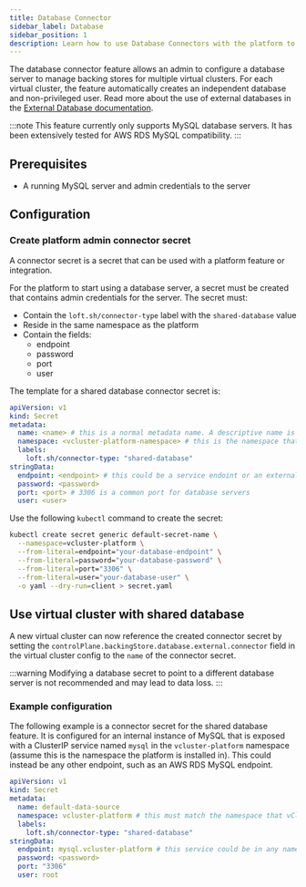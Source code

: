 ```yaml
---
title: Database Connector
sidebar_label: Database
sidebar_position: 1
description: Learn how to use Database Connectors with the platform to manage backing stores for multiple virtual clusters.
---
```





<VersionBadge version="v4.1.0" vclusterVersion="v0.21.0"/>

The database connector feature allows an admin to configure a database server to manage backing stores for multiple virtual clusters. For each virtual cluster, the feature automatically creates an independent database and non-privileged user. Read more about the use of external databases in the [External Database documentation](/docs/vcluster/configure/vcluster-yaml/control-plane/components/backing-store/database/external).

:::note
This feature currently only supports MySQL database servers. It has been extensively tested for AWS RDS MySQL compatibility.
:::

## Prerequisites

<BasePrerequisites />

- A running MySQL server and admin credentials to the server

## Configuration

### Create platform admin connector secret

A connector secret is a secret that can be used with a platform feature or integration.

For the platform to start using a database server, a secret must be created that contains admin credentials for the server. The secret must:
- Contain the `loft.sh/connector-type` label with the `shared-database` value
- Reside in the same namespace as the platform
- Contain the fields:
  - endpoint
  - password
  - port
  - user

The template for a shared database connector secret is:

```yaml title="Shared database secret template"
apiVersion: v1
kind: Secret
metadata:
  name: <name> # this is a normal metadata name. A descriptive name is recommended. This will be used in a tenet vCluster's config to reference the connector secret
  namespace: <vcluster-platform-namespace> # this is the namespace that vCluster Platform is installed in. "vcluster-platform" and "loft" are common values.
  labels:
    loft.sh/connector-type: "shared-database"
stringData:
  endpoint: <endpoint> # this could be a service endoint or an external hostname endpoint
  password: <password>
  port: <port> # 3306 is a common port for database servers
  user: <user>
```

Use the following `kubectl` command to create the secret:

```bash title="Create a shared database connector secret"
kubectl create secret generic default-secret-name \
  --namespace=vcluster-platform \
  --from-literal=endpoint="your-database-endpoint" \
  --from-literal=password="your-database-password" \
  --from-literal=port="3306" \
  --from-literal=user="your-database-user" \
  -o yaml --dry-run=client > secret.yaml
```

## Use virtual cluster with shared database

A new virtual cluster can now reference the created connector secret by setting the `controlPlane.backingStore.database.external.connector` field in the virtual cluster config to the `name` of the connector secret.

:::warning
Modifying a database secret to point to a different database server is not recommended and may lead to data loss.
:::

### Example configuration

The following example is a connector secret for the shared database feature. It is configured for an internal instance of MySQL that is exposed with a ClusterIP service named `mysql` in the `vcluster-platform` namespace (assume this is the namespace the platform is installed in). This could instead be any other endpoint, such as an AWS RDS MySQL endpoint.

```yaml title="Shared database secret example"
apiVersion: v1
kind: Secret
metadata:
  name: default-data-source
  namespace: vcluster-platform # this must match the namespace that vCluster Platform is in
  labels:
    loft.sh/connector-type: "shared-database"
stringData:
  endpoint: mysql.vcluster-platform # this service could be in any namespace
  password: <password>
  port: "3306"
  user: root
```
